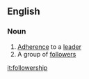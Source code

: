 ==English==

===Noun===
{{wikipedia}}
{{en-noun|-}}

# [[adherence|Adherence]] to a [[leader]]
# A group of [[follower]]s

[[it:followership]]